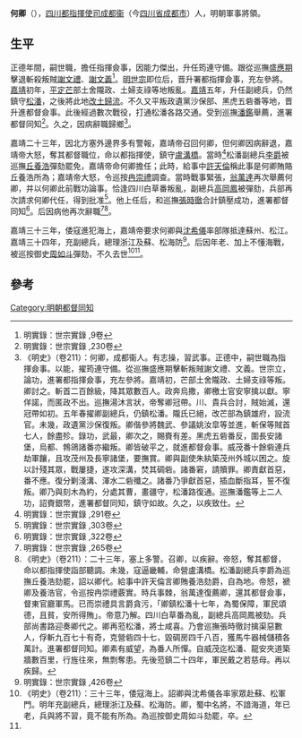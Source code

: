 '''何卿'''（{{Bd|？||1555年}}），[[四川都指揮使司|四川都指揮使司]][[成都衞|成都衞]]（今[[四川省|四川省]][[成都市|成都市]]）人，明朝軍事將領。

==生平==
正德年間，嗣世職，擔任指揮僉事，因能力傑出，升任筠連守備。跟從巡撫[[盛應期|盛應期]]擊退斬殺叛賊[[謝文禮|謝文禮]]、[[謝文義|謝文義]]<ref>明實錄：世宗實錄 ,9卷</ref>。[[明世宗|明世宗]]即位后，晋升署都指揮僉事，充左參將。[[嘉靖|嘉靖]]初年，[[平定芒|平定芒]]部土舍隴政、土婦支祿等地叛亂。[[嘉靖|嘉靖]]五年，升任副總兵，仍然鎮守[[松潘|松潘]]，之後將此地[[改土歸流|改土歸流]]。不久又平叛政遺黨沙保部、黑虎五砦番等地，晋升進都督僉事。此後經過數次戰役，打通松潘各路交通。受到巡撫[[潘鑑|潘鑑]]舉薦，進署都督同知<ref>明實錄：世宗實錄 ,230卷</ref>。久之，因病辭職歸鄉<ref>《明史》（卷211）：何卿，成都衞人。有志操，習武事。正德中，嗣世職為指揮僉事。以能，擢筠連守備。從巡撫盛應期擊斬叛賊謝文禮、文義。世宗立，論功，進署都指揮僉事，充左參將。嘉靖初，芒部土舍隴政、土婦支祿等叛。卿討之。斬首二百餘級，降其眾數百人。政奔烏撒，卿檄土官安寧擒以獻。寧佯諾，而匿政不出。巡撫湯沐言狀，帝奪卿冠帶。川、貴兵合討，賊始滅，還冠帶如初。五年春擢卿副總兵，仍鎮松潘。隴氏已絕，改芒部為鎮雄府，設流官。未幾，政遺黨沙保復叛。卿偕參將魏武、參議姚汝皐等並進，斬保等賊首七人，餘盡殄。錄功，武最，卿次之，賜賚有差。黑虎五砦番反，圍長安諸堡，烏都、鵓鴿諸番亦繼叛。卿皆破平之，就進都督僉事。威茂番十餘砦連兵劫軍饟，且攻茂州及長寧諸堡，要撫賞。卿與副使朱紈築茂州外城以困之。旋以計殘其眾，戰屢捷，遂攻深溝，焚其碉砦。諸番窘，請贖罪。卿責獻首惡，番不應。復分剿淺溝、渾水二砦殲之。諸番乃爭獻首惡，插血斷指耳，誓不復叛。卿乃與刻木為約，分處其曹，畫疆守，松潘路復通。巡撫潘鑑等上二人功，詔賚銀幣，進署都督同知，鎮守如故。久之，以疾致仕。</ref>。

嘉靖二十三年，因北方塞外邊界多有警報，嘉靖帝召回何卿，但何卿因病辭退，嘉靖帝大怒，奪其都督職位，命以都指揮使，鎮守[[盧溝橋|盧溝橋]]。當時<ref>明實錄：世宗實錄 ,291卷</ref>松潘副總兵[[李爵|李爵]]被巡撫[[丘養浩|丘養浩]]彈劾罷免，嘉靖帝命何卿擔任；此時，給事中[[許天倫|許天倫]]稱此事是何卿賄賂丘養浩所為；嘉靖帝大怒，令巡按[[冉崇禮|冉崇禮]]調查。當時戰事緊張，[[翁萬達|翁萬達]]再次舉薦何卿，并以何卿此前戰功論事。恰逢四川白草番叛亂，副總兵[[高岡鳳|高岡鳳]]被彈劾，兵部再次請求何卿代任，得到批准<ref>明實錄：世宗實錄 ,303卷</ref>。他上任后，和巡撫[[張時徹|張時徹]]合計鎮壓成功，進署都督同知<ref>明實錄：世宗實錄 ,322卷</ref>。后因病他再次辭職<ref name="#1">明實錄：世宗實錄 ,265卷</ref><ref>《明史》（卷211）：二十三年，塞上多警。召卿，以疾辭。帝怒，奪其都督，命以都指揮使詣部聽調。未幾，寇逼畿輔，命營盧溝橋。松潘副總兵李爵為巡撫丘養浩劾罷，詔以卿代。給事中許天倫言卿賄養浩劾爵，自為地。帝怒，褫卿及養浩官，令巡按冉崇禮覈實。時兵事棘，翁萬達復薦卿，還其都督僉事，督東官廳軍馬。已而崇禮具言爵貪污，「卿鎮松潘十七年，為蜀保障，軍民頌德，且貧，安所得賄」。帝意乃解。四川白草番為亂，副總兵高岡鳳被劾。兵部尚書路迎奏卿代之。卿再蒞松潘，將士咸喜。乃會巡撫張時徹討擒渠惡數人，俘斬九百七十有奇，克營砦四十七，毀碉房四千八百，獲馬牛器械儲積各萬計。進署都督同知。卿素有威望，為番人所憚。自威茂迄松潘、龍安夾道築牆數百里，行旌往來，無剽奪患。先後蒞鎮二十四年，軍民戴之若慈母。再以疾歸。</ref>。

嘉靖三十三年，倭寇進犯海上，嘉靖帝要求何卿與[[沈希儀|沈希儀]]率部隊抵達蘇州、松江。嘉靖三十四年，充副總兵，總理浙江及蘇、松海防<ref>明實錄：世宗實錄 ,426卷</ref>。后因年老、加上不懂海戰，被巡按御史[[周如斗|周如斗]]彈劾，不久去世<ref>《明史》（卷211）：三十三年，倭寇海上。詔卿與沈希儀各率家眾赴蘇、松軍門。明年充副總兵，總理浙江及蘇、松海防。卿，蜀中名將，不諳海道，年已老，兵與將不習，竟不能有所為。為巡按御史周如斗劾罷，卒。</ref><ref name="#1"/>。

==參考==
{{reflist|2}}
[[Category:明朝都督同知|Category:明朝都督同知]]